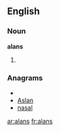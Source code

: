 ==English==

===Noun===
'''alans'''

# {{plural of|[[alan]]}}

===Anagrams===
* {{alphagram|aalns}}
* [[Aslan#English|Aslan]]
* [[nasal#English|nasal]]

[[ar:alans]]
[[fr:alans]]